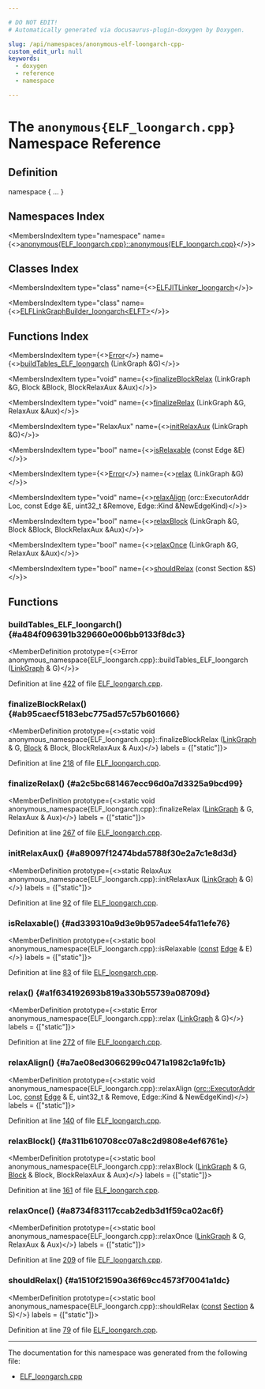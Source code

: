 ```yaml
---

# DO NOT EDIT!
# Automatically generated via docusaurus-plugin-doxygen by Doxygen.

slug: /api/namespaces/anonymous-elf-loongarch-cpp-
custom_edit_url: null
keywords:
  - doxygen
  - reference
  - namespace

---
```





# The `anonymous{ELF_loongarch.cpp}` Namespace Reference

<DoxygenPage pluginConfig={pluginConfig}>



## Definition

<CodeBlock>namespace &#123; ... &#125;</CodeBlock>

## Namespaces Index

<MembersIndex>

<MembersIndexItem
  type="namespace"
  name={<><a href="/docs/api/namespaces/anonymous-elf-loongarch-cpp-/anonymous-elf-loongarch-cpp-">anonymous&#123;ELF_loongarch.cpp&#125;::anonymous&#123;ELF_loongarch.cpp&#125;</a></>}>
</MembersIndexItem>

</MembersIndex>

## Classes Index

<MembersIndex>

<MembersIndexItem
  type="class"
  name={<><a href="/docs/api/classes/anonymous-namespace-elf-loongarch-cpp-/elfjitlinker-loongarch">ELFJITLinker_loongarch</a></>}>
</MembersIndexItem>

<MembersIndexItem
  type="class"
  name={<><a href="/docs/api/classes/anonymous-namespace-elf-loongarch-cpp-/elflinkgraphbuilder-loongarch">ELFLinkGraphBuilder_loongarch&lt;ELFT&gt;</a></>}>
</MembersIndexItem>

</MembersIndex>

## Functions Index

<MembersIndex>

<MembersIndexItem
  type={<><a href="/docs/api/classes/llvm/error">Error</a></>}
  name={<><a href="#a484f096391b329660e006bb9133f8dc3">buildTables&#95;ELF&#95;loongarch</a> (LinkGraph &amp;G)</>}>
</MembersIndexItem>

<MembersIndexItem
  type="void"
  name={<><a href="#ab95caecf5183ebc775ad57c57b601666">finalizeBlockRelax</a> (LinkGraph &amp;G, Block &amp;Block, BlockRelaxAux &amp;Aux)</>}>
</MembersIndexItem>

<MembersIndexItem
  type="void"
  name={<><a href="#a2c5bc681467ecc96d0a7d3325a9bcd99">finalizeRelax</a> (LinkGraph &amp;G, RelaxAux &amp;Aux)</>}>
</MembersIndexItem>

<MembersIndexItem
  type="RelaxAux"
  name={<><a href="#a89097f12474bda5788f30e2a7c1e8d3d">initRelaxAux</a> (LinkGraph &amp;G)</>}>
</MembersIndexItem>

<MembersIndexItem
  type="bool"
  name={<><a href="#ad339310a9d3e9b957adee54fa11efe76">isRelaxable</a> (const Edge &amp;E)</>}>
</MembersIndexItem>

<MembersIndexItem
  type={<><a href="/docs/api/classes/llvm/error">Error</a></>}
  name={<><a href="#a1f634192693b819a330b55739a08709d">relax</a> (LinkGraph &amp;G)</>}>
</MembersIndexItem>

<MembersIndexItem
  type="void"
  name={<><a href="#a7ae08ed3066299c0471a1982c1a9fc1b">relaxAlign</a> (orc::ExecutorAddr Loc, const Edge &amp;E, uint32&#95;t &amp;Remove, Edge::Kind &amp;NewEdgeKind)</>}>
</MembersIndexItem>

<MembersIndexItem
  type="bool"
  name={<><a href="#a311b610708cc07a8c2d9808e4ef6761e">relaxBlock</a> (LinkGraph &amp;G, Block &amp;Block, BlockRelaxAux &amp;Aux)</>}>
</MembersIndexItem>

<MembersIndexItem
  type="bool"
  name={<><a href="#a8734f83117ccab2edb3d1f59ca02ac6f">relaxOnce</a> (LinkGraph &amp;G, RelaxAux &amp;Aux)</>}>
</MembersIndexItem>

<MembersIndexItem
  type="bool"
  name={<><a href="#a1510f21590a36f69cc4573f70041a1dc">shouldRelax</a> (const Section &amp;S)</>}>
</MembersIndexItem>

</MembersIndex>


<SectionDefinition>

## Functions

### buildTables&#95;ELF&#95;loongarch() {#a484f096391b329660e006bb9133f8dc3}

<MemberDefinition
  prototype={<>Error anonymous&#95;namespace&#123;ELF&#95;loongarch.cpp&#125;::buildTables&#95;ELF&#95;loongarch (<a href="/docs/api/classes/llvm/jitlink/linkgraph">LinkGraph</a> &amp; G)</>}>

Definition at line <a href="/docs/api/files/lib/lib/executionengine/lib/executionengine/jitlink/elf-loongarch-cpp/#l00422">422</a> of file <a href="/docs/api/files/lib/lib/executionengine/lib/executionengine/jitlink/elf-loongarch-cpp">ELF&#95;loongarch.cpp</a>.
</MemberDefinition>

### finalizeBlockRelax() {#ab95caecf5183ebc775ad57c57b601666}

<MemberDefinition
  prototype={<>static void anonymous&#95;namespace&#123;ELF&#95;loongarch.cpp&#125;::finalizeBlockRelax (<a href="/docs/api/classes/llvm/jitlink/linkgraph">LinkGraph</a> &amp; G, <a href="/docs/api/classes/llvm/jitlink/block">Block</a> &amp; Block, BlockRelaxAux &amp; Aux)</>}
  labels = {["static"]}>

Definition at line <a href="/docs/api/files/lib/lib/executionengine/lib/executionengine/jitlink/elf-loongarch-cpp/#l00218">218</a> of file <a href="/docs/api/files/lib/lib/executionengine/lib/executionengine/jitlink/elf-loongarch-cpp">ELF&#95;loongarch.cpp</a>.
</MemberDefinition>

### finalizeRelax() {#a2c5bc681467ecc96d0a7d3325a9bcd99}

<MemberDefinition
  prototype={<>static void anonymous&#95;namespace&#123;ELF&#95;loongarch.cpp&#125;::finalizeRelax (<a href="/docs/api/classes/llvm/jitlink/linkgraph">LinkGraph</a> &amp; G, RelaxAux &amp; Aux)</>}
  labels = {["static"]}>

Definition at line <a href="/docs/api/files/lib/lib/executionengine/lib/executionengine/jitlink/elf-loongarch-cpp/#l00267">267</a> of file <a href="/docs/api/files/lib/lib/executionengine/lib/executionengine/jitlink/elf-loongarch-cpp">ELF&#95;loongarch.cpp</a>.
</MemberDefinition>

### initRelaxAux() {#a89097f12474bda5788f30e2a7c1e8d3d}

<MemberDefinition
  prototype={<>static RelaxAux anonymous&#95;namespace&#123;ELF&#95;loongarch.cpp&#125;::initRelaxAux (<a href="/docs/api/classes/llvm/jitlink/linkgraph">LinkGraph</a> &amp; G)</>}
  labels = {["static"]}>

Definition at line <a href="/docs/api/files/lib/lib/executionengine/lib/executionengine/jitlink/elf-loongarch-cpp/#l00092">92</a> of file <a href="/docs/api/files/lib/lib/executionengine/lib/executionengine/jitlink/elf-loongarch-cpp">ELF&#95;loongarch.cpp</a>.
</MemberDefinition>

### isRelaxable() {#ad339310a9d3e9b957adee54fa11efe76}

<MemberDefinition
  prototype={<>static bool anonymous&#95;namespace&#123;ELF&#95;loongarch.cpp&#125;::isRelaxable (<a href="/docs/api/files/lib/lib/target/lib/target/aarch64/aarch64promoteconstant-cpp/#a90f8350fecae261c25be85d38b451bff">const</a> <a href="/docs/api/classes/llvm/jitlink/edge">Edge</a> &amp; E)</>}
  labels = {["static"]}>

Definition at line <a href="/docs/api/files/lib/lib/executionengine/lib/executionengine/jitlink/elf-loongarch-cpp/#l00083">83</a> of file <a href="/docs/api/files/lib/lib/executionengine/lib/executionengine/jitlink/elf-loongarch-cpp">ELF&#95;loongarch.cpp</a>.
</MemberDefinition>

### relax() {#a1f634192693b819a330b55739a08709d}

<MemberDefinition
  prototype={<>static Error anonymous&#95;namespace&#123;ELF&#95;loongarch.cpp&#125;::relax (<a href="/docs/api/classes/llvm/jitlink/linkgraph">LinkGraph</a> &amp; G)</>}
  labels = {["static"]}>

Definition at line <a href="/docs/api/files/lib/lib/executionengine/lib/executionengine/jitlink/elf-loongarch-cpp/#l00272">272</a> of file <a href="/docs/api/files/lib/lib/executionengine/lib/executionengine/jitlink/elf-loongarch-cpp">ELF&#95;loongarch.cpp</a>.
</MemberDefinition>

### relaxAlign() {#a7ae08ed3066299c0471a1982c1a9fc1b}

<MemberDefinition
  prototype={<>static void anonymous&#95;namespace&#123;ELF&#95;loongarch.cpp&#125;::relaxAlign (<a href="/docs/api/classes/llvm/orc/executoraddr">orc::ExecutorAddr</a> Loc, <a href="/docs/api/files/lib/lib/target/lib/target/aarch64/aarch64promoteconstant-cpp/#a90f8350fecae261c25be85d38b451bff">const</a> <a href="/docs/api/classes/llvm/jitlink/edge">Edge</a> &amp; E, uint32&#95;t &amp; Remove, Edge::Kind &amp; NewEdgeKind)</>}
  labels = {["static"]}>

Definition at line <a href="/docs/api/files/lib/lib/executionengine/lib/executionengine/jitlink/elf-loongarch-cpp/#l00140">140</a> of file <a href="/docs/api/files/lib/lib/executionengine/lib/executionengine/jitlink/elf-loongarch-cpp">ELF&#95;loongarch.cpp</a>.
</MemberDefinition>

### relaxBlock() {#a311b610708cc07a8c2d9808e4ef6761e}

<MemberDefinition
  prototype={<>static bool anonymous&#95;namespace&#123;ELF&#95;loongarch.cpp&#125;::relaxBlock (<a href="/docs/api/classes/llvm/jitlink/linkgraph">LinkGraph</a> &amp; G, <a href="/docs/api/classes/llvm/jitlink/block">Block</a> &amp; Block, BlockRelaxAux &amp; Aux)</>}
  labels = {["static"]}>

Definition at line <a href="/docs/api/files/lib/lib/executionengine/lib/executionengine/jitlink/elf-loongarch-cpp/#l00161">161</a> of file <a href="/docs/api/files/lib/lib/executionengine/lib/executionengine/jitlink/elf-loongarch-cpp">ELF&#95;loongarch.cpp</a>.
</MemberDefinition>

### relaxOnce() {#a8734f83117ccab2edb3d1f59ca02ac6f}

<MemberDefinition
  prototype={<>static bool anonymous&#95;namespace&#123;ELF&#95;loongarch.cpp&#125;::relaxOnce (<a href="/docs/api/classes/llvm/jitlink/linkgraph">LinkGraph</a> &amp; G, RelaxAux &amp; Aux)</>}
  labels = {["static"]}>

Definition at line <a href="/docs/api/files/lib/lib/executionengine/lib/executionengine/jitlink/elf-loongarch-cpp/#l00209">209</a> of file <a href="/docs/api/files/lib/lib/executionengine/lib/executionengine/jitlink/elf-loongarch-cpp">ELF&#95;loongarch.cpp</a>.
</MemberDefinition>

### shouldRelax() {#a1510f21590a36f69cc4573f70041a1dc}

<MemberDefinition
  prototype={<>static bool anonymous&#95;namespace&#123;ELF&#95;loongarch.cpp&#125;::shouldRelax (<a href="/docs/api/files/lib/lib/target/lib/target/aarch64/aarch64promoteconstant-cpp/#a90f8350fecae261c25be85d38b451bff">const</a> <a href="/docs/api/classes/llvm/jitlink/section">Section</a> &amp; S)</>}
  labels = {["static"]}>

Definition at line <a href="/docs/api/files/lib/lib/executionengine/lib/executionengine/jitlink/elf-loongarch-cpp/#l00079">79</a> of file <a href="/docs/api/files/lib/lib/executionengine/lib/executionengine/jitlink/elf-loongarch-cpp">ELF&#95;loongarch.cpp</a>.
</MemberDefinition>

</SectionDefinition>

<hr/>

The documentation for this namespace was generated from the following file:

<ul>
<li><a href="/docs/api/files/lib/lib/executionengine/lib/executionengine/jitlink/elf-loongarch-cpp">ELF_loongarch.cpp</a></li>
</ul>

</DoxygenPage>
